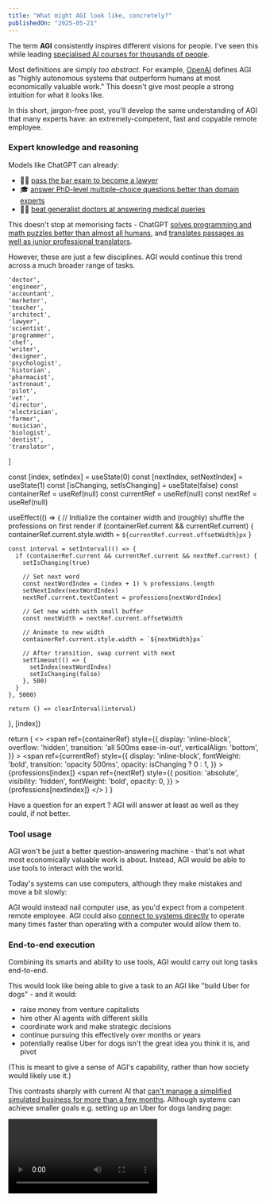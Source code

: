 ```yaml
---
title: "What might AGI look like, concretely?"
publishedOn: "2025-05-21"
---
```



The term **AGI** consistently inspires different visions for people. I've seen this while leading [specialised AI courses for thousands of people](https://bluedot.org/).

Most definitions are simply _too abstract_. For example, [OpenAI](https://openai.com/charter/) defines AGI as "highly autonomous systems that outperform humans at most economically valuable work." This doesn't give most people a strong intuition for what it looks like.

In this short, jargon-free post, you'll develop the same understanding of AGI that many experts have: an extremely-competent, fast and copyable remote employee.

### Expert knowledge and reasoning

Models like ChatGPT can already:
- 🧑‍⚖️ [pass the bar exam to become a lawyer](https://papers.ssrn.com/sol3/papers.cfm?abstract_id=4389233)
- 🎓 [answer PhD-level multiple-choice questions better than domain experts](https://paperswithcode.com/sota/on-gpqa)
- 🧑‍⚕️ [beat generalist doctors at answering medical queries](https://www.nature.com/articles/s41591-024-03423-7)

This doesn't stop at memorising facts - ChatGPT [solves programming and math puzzles better than almost all humans](https://arxiv.org/pdf/2502.06807), and [translates passages as well as junior professional translators](https://arxiv.org/pdf/2407.03658).

However, these are just a few disciplines. AGI would continue this trend across a much broader range of tasks.

    'doctor',
    'engineer',
    'accountant',
    'marketer',
    'teacher',
    'architect',
    'lawyer',
    'scientist',
    'programmer',
    'chef',
    'writer',
    'designer',
    'psychologist',
    'historian',
    'pharmacist',
    'astronaut',
    'pilot',
    'vet',
    'director',
    'electrician',
    'farmer',
    'musician',
    'biologist',
    'dentist',
    'translator',
]

  const [index, setIndex] = useState(0)
  const [nextIndex, setNextIndex] = useState(1)
  const [isChanging, setIsChanging] = useState(false)
  const containerRef = useRef(null)
  const currentRef = useRef(null)
  const nextRef = useRef(null)

  useEffect(() => {
    // Initialize the container width and (roughly) shuffle the professions on first render
    if (containerRef.current && currentRef.current) {
      containerRef.current.style.width = `${currentRef.current.offsetWidth}px`
    }

    const interval = setInterval(() => {
      if (containerRef.current && currentRef.current && nextRef.current) {
        setIsChanging(true)

        // Set next word
        const nextWordIndex = (index + 1) % professions.length
        setNextIndex(nextWordIndex)
        nextRef.current.textContent = professions[nextWordIndex]

        // Get new width with small buffer
        const nextWidth = nextRef.current.offsetWidth

        // Animate to new width
        containerRef.current.style.width = `${nextWidth}px`

        // After transition, swap current with next
        setTimeout(() => {
          setIndex(nextWordIndex)
          setIsChanging(false)
        }, 500)
      }
    }, 5000)

    return () => clearInterval(interval)
  }, [index])

  return (
    <>
      <span
        ref={containerRef}
        style={{
          display: 'inline-block',
          overflow: 'hidden',
          transition: 'all 500ms ease-in-out',
          verticalAlign: 'bottom',
        }}
      >
        <span
          ref={currentRef}
          style={{
            display: 'inline-block',
            fontWeight: 'bold',
            transition: 'opacity 500ms',
            opacity: isChanging ? 0 : 1,
          }}
        >
          {professions[index]}
        </span>
        <span
          ref={nextRef}
          style={{
            position: 'absolute',
            visibility: 'hidden',
            fontWeight: 'bold',
            opacity: 0,
          }}
        >
          {professions[nextIndex]}
        </span>
      </span>
    </>
  )
}

Have a question for an expert <ProfessionCycler />? AGI will answer at least as well as they could, if not better.

### Tool usage

AGI won't be just a better question-answering machine - that's not what most economically valuable work is about. Instead, AGI would be able to use tools to interact with the world.

Today's systems can use computers, although they make mistakes and move a bit slowly:

<Embed url='https://www.youtube.com/embed/jqx18KgIzAE?si=SHx3UgNUHj9FRQD7&start=22' />

AGI would instead nail computer use, as you'd expect from a competent remote employee. AGI could also [connect to systems directly](https://medium.com/@elisowski/mcp-explained-the-new-standard-connecting-ai-to-everything-79c5a1c98288) to operate many times faster than operating with a computer would allow them to.

### End-to-end execution

Combining its smarts and ability to use tools, AGI would carry out long tasks end-to-end.

This would look like being able to give a task to an AGI like "build Uber for dogs" - and it would:
- raise money from venture capitalists
- hire other AI agents with different skills
- coordinate work and make strategic decisions
- continue pursuing this effectively over months or years
- potentially realise Uber for dogs isn't the great idea you think it is, and pivot

(This is meant to give a sense of AGI's capability, rather than how society would likely use it.)

This contrasts sharply with current AI that [can't manage a simplified simulated business for more than a few months](https://andonlabs.com/evals/vending-bench). Although systems can achieve smaller goals e.g. setting up an Uber for dogs landing page:

<Video url='../../images/blog/what-is-agi/cline-demo.mp4' autoLoopMuted />

_Video: You can see the AI thinking and taking actions on the left. Coding sequences have been sped up._

### Speed, scale and stamina

While not inherent properties of AGI, its digital nature means that AGI will likely have incredible speed, scale and stamina.

#### Speed

AGI could digest information, produce outputs and take actions at superhuman speeds.

[On specialised hardware, today's models can reach speeds of up to 1,347 tokens per second](https://artificialanalysis.ai/providers/groq#speed). (A [token](https://seantrott.substack.com/p/tokenization-in-large-language-models) is a fragment of text, roughly the size of a word or punctuation mark.)

  const [aiText, setAiText] = useState('');
  const [humanText, setHumanText] = useState('');
  const [running, setRunning] = useState(false);
  const [completed, setCompleted] = useState(false);
  const timerRef = useRef(null);
  const startTimeRef = useRef(null);

  // Predefined text sample about transformers
  const fullText = `PawRide Investor Pitch

Introduction

Welcome, esteemed investors! I'm thrilled to introduce PawRide, the revolutionary new startup that's changing the way dogs get around. As Llama 3 8B, the 8 billion parameter LLM from Meta, I've had the privilege of leading the development of PawRide, and I'm excited to share our vision with you today.

The Problem

As dog owners, we know that our furry friends are an integral part of our families. But when it comes to getting them to their favorite destinations, we often find ourselves stuck in traffic, juggling work and family responsibilities, or simply lacking the time and energy to give our dogs the attention they deserve. That's where PawRide comes in.

The Solution

PawRide is a ride-sharing service specifically designed for dogs. Our app allows dog owners to book a ride for their pup, complete with a trained driver, a dog-friendly vehicle, and all the amenities their furry friend could want. With PawRide, dog owners can rest assured that their pup is in good hands, while they focus on their own busy lives.

Market Opportunity

The pet industry is booming, with an estimated global value of $180 billion by 2023. Within this market, the pet transportation segment is growing rapidly, driven by increasing demand for convenient, stress-free, and safe transportation options for dogs. With PawRide, we're poised to capture a significant share of this market, with a projected growth rate of 20% YoY for the next three years.

Competitive Advantage

PawRide's competitive advantage lies in our unique blend of technology, logistics, and canine expertise. Our app is designed specifically for dog owners, with features such as real-time tracking, photo and video updates, and seamless booking and payment processes. Our drivers are trained in dog handling and safety, and our vehicles are equipped with dog-friendly amenities. We've also partnered with local pet-friendly businesses to offer a range of services and activities, making PawRide the ultimate one-stop-shop for dog owners.

Business Model

Our business model is simple and scalable:

* Revenue streams: booking fees, advertising, and partnerships with pet-friendly businesses
* Cost structure: driver salaries, vehicle maintenance, marketing, and operational expenses
* Growth strategy: expand to new markets, increase driver capacity, and develop strategic partnerships

Traction

We've made significant progress since our inception, with:

* A functional app and booking system
* A team of experienced drivers and logistics experts
* Partnerships with local pet-friendly businesses
* A growing user base and positive feedback from early adopters

Ask

We're seeking $2 million in funding to scale our operations, expand our marketing efforts, and develop new features and services. In return, we're offering a 10% equity stake in PawRide.

Conclusion

PawRide is a game-changing startup that's poised to revolutionize the way dogs get around. With your investment, we'll be able to take our vision to the next level, making PawRide the go-to ride-sharing service for dogs everywhere. Thank you for considering PawRide as a potential investment opportunity. We look forward to partnering with you to make this vision a reality!`;

  // Split into tokens for AI (words and punctuation) and characters for human
  const tokens = fullText.match(/\S+|\s+|[.,;:?!]/g) || [];
  const characters = fullText.split('');

  // Start visualization
  const startDemo = () => {
    setAiText('');
    setHumanText('');
    setRunning(true);
    setCompleted(false);
    startTimeRef.current = Date.now();

    // Update at 60fps
    timerRef.current = setInterval(() => {
      const seconds = (Date.now() - startTimeRef.current) / 1000;

      // AI: At 1347 tokens/second
      const aiTokensToShow = Math.min(Math.floor(seconds * 1347), tokens.length);

      // Human: At 200 words per minute = 3.33 words per second
      // At ~5 chars per word, that's about 16.7 characters per second
      const humanCharsToShow = Math.min(Math.floor(seconds * 16.7), characters.length);

      if (aiTokensToShow >= tokens.length && humanCharsToShow >= characters.length) {
        clearInterval(timerRef.current);
        setRunning(false);
        setCompleted(true);
        setAiText(fullText);
        setHumanText(fullText);
      } else {
        setAiText(tokens.slice(0, aiTokensToShow).join(''));
        setHumanText(characters.slice(0, humanCharsToShow).join(''));
      }
    }, 16);
  };

  // Reset visualization
  const resetDemo = () => {
    setAiText('');
    setHumanText('');
    setRunning(false);
    setCompleted(false);
    clearInterval(timerRef.current);
  };

  // Cleanup
  useEffect(() => {
    return () => clearInterval(timerRef.current);
  }, []);

  // Calculate progress percentages
  const aiProgress = aiText.length / fullText.length * 100;
  const humanProgress = humanText.length / fullText.length * 100;

  return (
    <div className='p-4 border rounded-lg border-gray-200 bg-gray-50 my-6 not-prose'>
      <div className='flex justify-between items-center mb-4'>
        <h3 className='text-lg font-bold text-gray-800'>AI vs Human Output Speed</h3>
        <button
          onClick={(completed || running) ? resetDemo : startDemo}
          className={`px-3 py-1 ${running ? 'bg-gray-600 hover:bg-gray-700' : 'bg-blue-600 hover:bg-blue-700'} text-white rounded-md shadow-sm transition-all cursor-pointer hover:scale-105 active:scale-95`}
        >
          {running ? 'Reset' : '▶︎ Run Comparison'}
        </button>
      </div>

      <div className='grid grid-cols-1 md:grid-cols-2 gap-4'>
        {/* AI Model Side */}
        <div className='space-y-2'>
          <h4 className='text-blue-700 font-semibold -mb-1'>
            <a href='https://artificialanalysis.ai/providers/groq#speed' target='_blank' rel='noopener noreferrer' className='underline hover:text-blue-800'>
              Large language model
            </a>
          </h4>
          <div className='flex justify-between items-center text-xs text-gray-500'>
            <p>1,347 tokens/second</p>
            <p>{Math.min(Math.round(aiProgress), 100)}%</p>
          </div>
          <div className='bg-gray-200 rounded-full h-2 mb-2'>
            <div
              className='bg-blue-600 h-2 rounded-full'
              style={{width: `${Math.min(aiProgress, 100)}%`}}
            ></div>
          </div>
          <pre className='text-[8px] whitespace-pre-wrap bg-white p-3 rounded-md h-60 md:h-100 overflow-auto border border-gray-200 shadow-inner'>
            {aiText || (running ? '...' : 'Click "Run Comparison" to start')}
          </pre>
        </div>

        {/* Human Typist Side */}
        <div className='space-y-2'>
          <h4 className='text-green-700 font-semibold -mb-1'>
            <a href='https://ultimatetypingchampionship.com/archive-2020' target='_blank' rel='noopener noreferrer' className='underline hover:text-green-800'>
              Human World Champion
            </a>
          </h4>
          <div className='flex justify-between items-center text-xs text-gray-500'>
            <p>200 words/minute</p>
            <p>{Math.min(Math.round(humanProgress), 100)}%</p>
          </div>
          <div className='bg-gray-200 rounded-full h-2 mb-2'>
            <div
              className='bg-green-600 h-2 rounded-full transition-all duration-10'
              style={{width: `${Math.min(humanProgress, 100)}%`}}
            ></div>
          </div>
          <pre className='text-[8px] whitespace-pre-wrap bg-white p-3 rounded-md h-60 md:h-100 overflow-auto border border-gray-200 shadow-inner'>
            {humanText || (running ? '...' : 'Click "Run Comparison" to start')}
          </pre>
        </div>
      </div>

      {aiProgress === 100 && (
        <div className='mt-4 text-sm text-gray-600 italic'>
          LLMs can write text over 300x faster than even the world's fastest human typists.
        </div>
      )}
    </div>
  );
}

<TpsVisualizer />

#### Scale

Not only will AGI be fast doing one thing, it might be fast on many things at once. AI systems can be copied and run in parallel: so if you need another <ProfessionCycler />, just run another copy of the AGI!

  const countRef = useRef(null);
  const animationRef = useRef(null);
  const startTimeRef = useRef(new Date().getTime());

  useEffect(() => {
    // 1B messages per day = 1,000,000,000 / (24 * 60 * 60) ≈ 11,574 messages per second
    const messagesPerSecond = 1000000000 / (24 * 60 * 60);

    const updateCounter = () => {
      if (countRef.current) {
        const currentTime = new Date().getTime();
        const elapsedSeconds = (currentTime - startTimeRef.current) / 1000;
        // Calculate total messages since component mounted
        const totalMessages = Math.floor(elapsedSeconds * messagesPerSecond);
        countRef.current.textContent = totalMessages.toLocaleString();
      }

      // Schedule next update
      animationRef.current = requestAnimationFrame(updateCounter);
    };

    // Start the animation
    animationRef.current = requestAnimationFrame(updateCounter);

    // Cleanup when component unmounts
    return () => {
      if (animationRef.current) {
        cancelAnimationFrame(animationRef.current);
      }
    };
  }, []);

  return (
    <span
      ref={countRef}
      className='font-mono bg-gray-100 px-2 py-1 rounded text-gray-800'
    >
      0
    </span>
  );
}

[Every second, ChatGPT responds to over 11,574 messages](https://x.com/OpenAINewsroom/status/1864373399218475440). That's <ChatGPTMessageCounter /> since you opened this page.

#### Stamina

AGI would have infinite stamina: no sleeping, holidays, or calling in sick. Organizations built from AGIs wouldn't stress about staff turnover, and training new hires would be a simple copy-paste job.

![People looking into an opened fridge](https://upload.wikimedia.org/wikipedia/commons/thumb/c/cc/Defense.gov_photo_essay_080403-D-8901Q-007.jpg/1024px-Defense.gov_photo_essay_080403-D-8901Q-007.jpg)

_Image: Best of all, AGI would never leave leftovers to go bad in the office fridge._

## Summary

To recap, AGI would look like the perfect remote employee:

- Expert knowledge and reasoning - Matching or exceeding human experts in virtually all knowledge domains
- Tool usage - Using computers as well as an experienced remote employee, plus integrating with systems directly
- End-to-end execution - Handling complex, multi-stage projects autonomously over extended timeframes

It's likely that it would operate with superhuman...

- Speed - being many times faster than the fastest humans
- Scale - doing thousands or millions of tasks in parallel
- Stamina - never taking a break, getting tired or calling in sick

## Bonus: Remember what you've learnt

Want to remember this, and know how to apply it in the real world? [Learning research shows deeply processing material makes a big difference](https://www.sciencedirect.com/science/article/abs/pii/S0361476X07000021).

Spend 1 minute answering each of:

- Pick a random friend or colleague. How would you now explain AGI to them?
- What are the key differences between today's ChatGPT, and the described vision of AGI?
- Which of the three digital advantages—speed, scale, or stamina—do you think will most affect how impactful AGI is, and why?

[Optional: Create a new Google doc to save your thoughts](https://docs.google.com/document/u/0/create).
